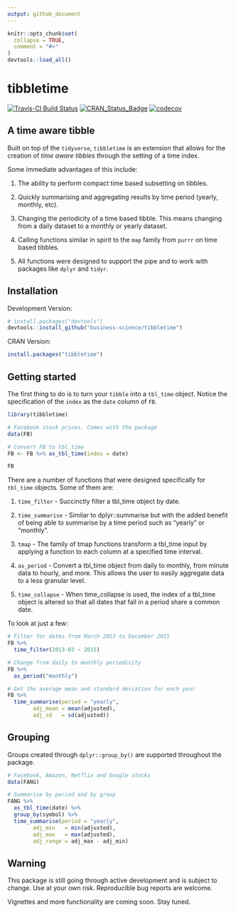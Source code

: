 ```yaml
---
output: github_document
---
```


<!-- README.md is generated from README.Rmd. Please edit that file -->

```r
knitr::opts_chunk$set(
  collapse = TRUE,
  comment = "#>"
)
devtools::load_all()
```

# tibbletime 

[![Travis-CI Build Status](https://travis-ci.org/business-science/tibbletime.svg?branch=master)](https://travis-ci.org/business-science/tibbletime.svg?branch=master)
[![CRAN_Status_Badge](http://www.r-pkg.org/badges/version/tibbletime)](https://cran.r-project.org/package=tibbletime)
[![codecov](https://codecov.io/gh/business-science/tibbletime/branch/master/graph/badge.svg)](https://codecov.io/gh/business-science/tibbletime)

## A time aware tibble

Built on top of the `tidyverse`, `tibbletime` is an extension
that allows for the creation of _time aware tibbles_ through the setting of 
a time index. 

Some immediate advantages of this include: 

1) The ability to perform compact time based subsetting on tibbles.

2) Quickly summarising and aggregating results by time period
(yearly, monthly, etc).

3) Changing the periodicity of a time based tibble. This means changing 
from a daily dataset to a monthly or yearly dataset.

4) Calling functions similar in spirit to the `map` family from `purrr` 
on time based tibbles.

5) All functions were designed to support the pipe and to work with packages
like `dplyr` and `tidyr`.

## Installation

Development Version:

``` r
# install.packages("devtools")
devtools::install_github("business-science/tibbletime")
```

CRAN Version: 

```r
install.packages("tibbletime")
```

## Getting started

The first thing to do is to turn your `tibble` into a `tbl_time` object.
Notice the specification of the `index` as the `date` column of `FB`.

```r
library(tibbletime)

# Facebook stock prices. Comes with the package
data(FB)

# Convert FB to tbl_time
FB <- FB %>% as_tbl_time(index = date)

FB
```

There are a number of functions that were designed specifically for `tbl_time`
objects. Some of them are:

1) `time_filter` - Succinctly filter a tbl_time object by date.

2) `time_summarise` - Similar to dplyr::summarise but with the added benefit 
of being able to summarise by a time period such as "yearly" or "monthly".

3) `tmap` - The family of tmap functions transform a tbl_time input by applying a 
function to each column at a specified time interval.

4) `as_period` - Convert a tbl_time object from daily to monthly, 
from minute data to hourly, and more. This allows the user to easily 
aggregate data to a less granular level.

5) `time_collapse` - When time_collapse is used, the index of a tbl_time object 
is altered so that all dates that fall in a period share a common date.

To look at just a few:

```r
# Filter for dates from March 2013 to December 2015
FB %>% 
  time_filter(2013-03 ~ 2015)

# Change from daily to monthly periodicity
FB %>% 
  as_period("monthly")

# Get the average mean and standard deviation for each year
FB %>%
  time_summarise(period = "yearly",
        adj_mean = mean(adjusted),
        adj_sd   = sd(adjusted))
```

## Grouping

Groups created through `dplyr::group_by()` are supported throughout the package.

```r
# Facebook, Amazon, Netflix and Google stocks
data(FANG)

# Summarise by period and by group
FANG %>% 
  as_tbl_time(date) %>%
  group_by(symbol) %>%
  time_summarise(period = "yearly",
        adj_min   = min(adjusted),
        adj_max   = max(adjusted),
        adj_range = adj_max - adj_min)
```


## Warning

This package is still going through active development and is subject to change. Use at your own risk. Reproducible bug reports are welcome.

Vignettes and more functionality are coming soon. Stay tuned.
